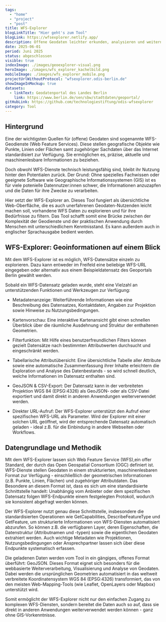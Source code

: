 ```yaml
---
tags:
  - "home"
  - "project"
  - "post"
title: WFS-Explorer
blogLinkTitle: "Hier geht's zum Tool"
blogLink: https://wfsexplorer.netlify.app/
description: Offene Geodaten leichter erkunden, analysieren und weiternutzen
date: 2025-06-01
period: Juni 2025
status: abgeschlossen
visible: true
indexImage: ./images/geoexplorer-visual.png
heroImage: ./images/wfs_explorer_kachelbild.png
mobileImage: ./images/wfs_explorer_mobile.png
projectUrlWithoutProtocol: "wfsexplorer.odis-berlin.de"
showImageInMockup: true
datasets:
  - linkText: Geodatenportal des Landes Berlin
    link: https://www.berlin.de/sen/sbw/stadtdaten/geoportal/
gitHubLink: https://github.com/technologiestiftung/odis-wfsexplorer
category: Tool
---
```


## Hintergrund

Eine der wichtigsten Quellen für (offene) Geodaten sind sogenannte WFS-Geodienste (Web Feature Services). Diese stellen geografische Objekte wie Punkte, Linien oder Flächen samt zugehöriger Sachdaten über das Internet standardisiert zur Verfügung. Sie ermöglichen es, präzise, aktuelle und maschinenlesbare Informationen zu beziehen.

Doch obwohl WFS-Dienste technisch leistungsfähig sind, bleibt ihr Nutzung hinter den Potentialen zurück. Der Grund: Ohne spezielles Fachwissen oder geeignete Software wie Geographische Informationssystemen (GIS) ist es für viele potenielle Datennutzer:innen schwer, die Informationen anzuzapfen und die Daten für ihre Zwecke zu verarbeiten.

Hier setzt der WFS-Explorer an. Dieses Tool fungiert als übersichtliche Web-Oberfläche, die es auch unerfahrenen Geodaten-Nutzenden leicht machen soll, vorhandene WFS Daten zu explorieren und für ihre Bedürfnisse zu filtern. Das Tool schafft somit eine Brücke zwischen der Komplexität der Geodienste und der praktischen Anwendung durch Menschen mit unterschiedlichem Kenntnisstand. Es kann außerdem auch in englischer Sprachausgabe bedient werden.

## WFS-Explorer: Geoinformationen auf einem Blick

Mit dem WFS-Explorer ist es möglich, WFS-Datensätze einzeln zu explorieren. Dazu kann entweder im Freifeld eine beliebige WFS-URL eingegeben oder alternativ aus einem Beispieldatensatz des Geoportals Berlin gewählt werden.


<ContentSection class="sm:px-6">

  <ImageSection class="sm:container sm:mx-auto"
    src={image1}
    caption="Die Karte gibt einen ersten Überblick über die räumlichen Ausprägungen des Datensatzes."
  />
</ContentSection>

Sobald ein WFS-Datensatz geladen wurde, steht eine Vielzahl an unterstützenden Funktionen und Werkzeugen zur Verfügung:

- Metadatenanzeige: Weiterführende Informationen wie eine Beschreibung des Datensatzes, Kontaktdaten, Angaben zur Projektion sowie Hinweise zu Nutzungsbedingungen.

- Kartenvorschau: Eine interaktive Kartenansicht gibt einen schnellen Überblick über die räumliche Ausdehnung und Struktur der enthaltenen Geometrien.

- Filterfunktion: Mit Hilfe eines benutzerfreundlichen Filters können gezielt Datensätze nach bestimmten Attributwerten durchsucht und eingeschränkt werden.

- Tabellarische Attributübersicht: Eine übersichtliche Tabelle aller Attribute sowie eine automatische Zusammenfassung ihrer Inhalte erleichtern die Exploration und Analyse des Datenbestands - so wird schnell deutlich, welche Informationen im Datensatz enthalten sind.

- GeoJSON & CSV-Export: Der Datensatz kann in der verbreiteten Projektion WGS 84 (EPSG:4326) als GeoJSON- oder als CSV-Datei exportiert und damit direkt in anderen Anwendungen weiterverwendet werden.

- Direkter URL-Aufruf: Der WFS-Explorer unterstützt den Aufruf einer spezifischen WFS-URL als Parameter. Wird der Explorer mit einer solchen URL geöffnet, wird der entsprechende Datensatz automatisch geladen - ideal z.B. für die Einbindung in andere Webseiten oder Workflows.


<ContentSection class="sm:px-6">

  <ImageSection class="sm:container sm:mx-auto"
    src={image2}
    caption="Die Explore-Funktion erlaubt einen ersten Einblick in die Daten selbst. So können schnell erste Erkenntnisse aus den Daten gewonnen werden." 
  />
</ContentSection>

## Datengrundlage und Methodik

MIt dem WFS-Explorer lassen sich Web Feature Service (WFS),ein offer Standard, der durch das Open Geospatial Consortium (OGC) definiert ist. WFS-Dienste stellen Geodaten in einem strukturierten, maschinenlesbaren Format zur Verfügung - einschließlich der geometrischen Informationen (z.B. Punkte, Linien, Flächen) und zugehöriger Attributdaten. Das Besondere an diesem Format ist, dass es sich um eine standardisierte Schnittstelle handelt: Unabhängig vom Anbieter oder dem spezifischen Datensatz folgen WFS-Endpunkte einem festgelegten Protokoll, wodurch sie konsistent abgefragt werden können.

Der WFS-Explorer nutzt genau diese Schnittstelle, insbesondere die standardisierten Operationen wie GetCapabilities, DescribeFeatureType und GetFeature, um strukturierte Informationen von WFS-Diensten automatisiert abzurufen. So können z.B. die verfügbaren Layer, deren Eigenschaften, die Datenstruktur (Attributnamen und -typen) sowie die eigentlichen Geodaten extrahiert werden. Auch wichtige Metadaten wie Projektionen, Nutzungsbedingungen oder Ansprechpartner lassen sich über diese Endpunkte systematisch erfassen.

Die geladenen Daten werden vom Tool in ein gängiges, offenes Format überführt: GeoJSON. Dieses Format eignet sich besonders für die webbasierte Weiterverarbeitung, Visualisierung und Analyse von Geodaten. Dabei werden die ursprünglichen Geometrien automatisiert in das weltweit verbreitete Koordinatensystem WGS 84 (EPSG:4326) transformiert, das von den meisten Web-Mapping-Tools (wie Leaflet, OpenLayers oder Mapbox) unterstützt wird.

Somit ermöglicht der WFS-Explorer nicht nur den einfachen Zugang zu komplexen WFS-Diensten, sondern bereitet die Daten auch so auf, dass sie direkt in anderen Anwendungen weiterverwendet werden können - ganz ohne GIS-Vorkenntnisse.
